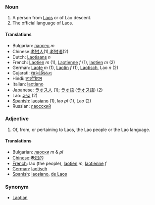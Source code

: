 ===Noun===

# A person from [[Laos]] or of Lao descent.
# The official language of Laos.

====Translations====
*Bulgarian: [[лаосец]] ''m''
*Chinese:[[老挝人]](1),[[老挝语]](2)
*Dutch: [[Laotiaans]] ''n''
*French: [[Laotien]] ''m'' (1), [[Laotienne]] ''f'' (1), [[laotien]] ''m'' (2)
*German: [[Laote]] ''m'' (1), [[Laotin]] ''f'' (1), [[Laotisch]], Lao ''n'' (2)
*Gujarati: [[લાઓશિયન]]
*Hindi: [[लाओशियन]]
*Italian: [[laotiano]]
*Japanese: [[ラオス人]] (1); [[ラオ語]] ([[ラオス語]]) (2)
*Lao: [[ລາວ]] (2)
*[[Spanish]]: [[laosiano]] (1), lao ''pl'' (1), Lao (2)
*Russian: [[лаосский]]

===Adjective===
#Of, from, or pertaining to Laos, the Lao people or the Lao language.

====Translations====
*Bulgarian: [[лаоски]] ''m'' & ''pl''
*[[Chinese]]:[[老挝的]]
*[[French]]: lao (the people), [[laotien]] ''m'', [[laotienne]] ''f''
*[[German]]: [[laotisch]]
*[[Spanish]]: [[laosiano]], [[de Laos]]

===Synonym===
*[[Laotian]]